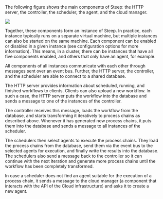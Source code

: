 
The following figure shows the main components of Steep: the HTTP server,
the controller, the scheduler, the agent, and the cloud manager.

<img className="max-w-[16rem] mx-auto" src={Architecture} />

Together, these components form an instance of Steep. In practice, each
instance typically runs on a separate virtual machine, but multiple instances
can also be started on the same machine. Each component can be enabled or
disabled in a given instance (see <DocsLink href="#configuration">configuration options</DocsLink> 
for more information). This means, in a cluster, there can be instances
that have all five components enabled, and others that only have an agent,
for example.

All components of all instances communicate with each other through messages
sent over an event bus. Further, the HTTP server, the controller, and the
scheduler are able to connect to a shared database.

The HTTP server provides information about scheduled, running, and finished
workflows to clients. Clients can also upload a new workflow. In such a case,
the HTTP server puts the workflow into the database and sends a message to one
of the instances of the controller.

The controller receives this message, loads the workflow from the database,
and starts transforming it iteratively to process chains as
described <DocsLink href="#workflow-scheduling">above</DocsLink>.
Whenever it has generated new process chains, it puts them into the database
and sends a message to all instances of the scheduler.

The schedulers then select agents to execute the process chains. They load the
process chains from the database, send them via the event bus to the selected
agents for execution, and finally write the results into the database. The
schedulers also send a message back to the controller so it can continue with
the next iteration and generate more process chains until the workflow has been
completely transformed.

In case a scheduler does not find an agent suitable for the execution of a
process chain, it sends a message to the cloud manager (a component that
interacts with the API of the Cloud infrastructure) and asks it to create a
new agent.
